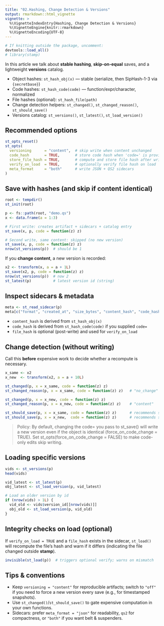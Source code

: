 ```yaml
---
title: "02.Hashing, Change Detection & Versions"
output: rmarkdown::html_vignette
vignette: >
  %\VignetteIndexEntry{Hashing, Change Detection & Versions}
  %\VignetteEngine{knitr::rmarkdown}
  %\VignetteEncoding{UTF-8}
---
```



```r
# If knitting outside the package, uncomment:
devtools::load_all()
# library(stamp)
```

In this article we talk about **stable hashing**, **skip-on-equal** saves, and a lightweight **versions** catalog.

* Object hashes: `st_hash_obj(x)` — stable (serialize, then SipHash-1-3 via `{secretbase}`)
* Code hashes: `st_hash_code(code)` — function/expr/character, normalized
* File hashes (optional): `st_hash_file(path)`
* Change detection helpers: `st_changed()`, `st_changed_reason()`, `st_should_save()`
* Versions catalog: `st_versions()`, `st_latest()`, `st_load_version()`

## Recommended options

```r
st_opts_reset()
st_opts(
  versioning      = "content",  # skip write when content unchanged
  code_hash       = TRUE,       # store code hash when 'code=' is provided to st_save()
  store_file_hash = TRUE,       # compute and store file hash after write
  verify_on_load  = TRUE,       # optionally verify file hash on load
  meta_format     = "both"      # write JSON + QS2 sidecars
)
```

## Save with hashes (and skip if content identical)

```r
root <- tempdir()
st_init(root)

p <- fs::path(root, "demo.qs")
x <- data.frame(a = 1:3)

# First write: creates artifact + sidecars + catalog entry
st_save(x, p, code = function(z) z)

# Second write, same content: skipped (no new version)
st_save(x, p, code = function(z) z)
nrow(st_versions(p))  # should be 1
```

If you **change content**, a new version is recorded:

```r
x2 <- transform(x, a = a + 1L)
st_save(x2, p, code = function(z) z)
nrow(st_versions(p))  # now 2
st_latest(p)          # latest version id (string)
```

## Inspect sidecars & metadata

```r
meta <- st_read_sidecar(p)
meta[c("format", "created_at", "size_bytes", "content_hash", "code_hash", "file_hash")]
```

* `content_hash` is derived from `st_hash_obj(x)`
* `code_hash` is derived from `st_hash_code(code)` if you supplied `code=`
* `file_hash` is optional (post-write) and used for `verify_on_load`

## Change detection (without writing)

Call this **before** expensive work to decide whether a recompute is necessary.

```r
x_same <- x2
x_new  <- transform(x2, a = a + 10L)

st_changed(p, x = x_same, code = function(z) z)
st_changed_reason(p, x = x_same, code = function(z) z)   # "no_change"

st_changed(p, x = x_new, code = function(z) z)
st_changed_reason(p, x = x_new, code = function(z) z)    # "content"

st_should_save(p, x = x_same, code = function(z) z)      # recommends skip
st_should_save(p, x = x_new,  code = function(z) z)      # recommends save
```

> Policy: By default, changing the code= you pass to st_save() will write a new version even if the object is identical (force_on_code_change = TRUE). Set st_opts(force_on_code_change = FALSE) to make code-only edits skip writing. 

## Loading specific versions

```r
vids <- st_versions(p)
head(vids)

vid_latest <- st_latest(p)
obj_latest <- st_load_version(p, vid_latest)

# Load an older version by id
if (nrow(vids) > 1L) {
  vid_old <- vids$version_id[[nrow(vids)]]
  obj_old <- st_load_version(p, vid_old)
}
```

## Integrity checks on load (optional)

If `verify_on_load = TRUE` and a `file_hash` exists in the sidecar, `st_load()` will recompute the file’s hash and warn if it differs (indicating the file changed outside **stamp**).

```r
invisible(st_load(p))  # triggers optional verify; warns on mismatch
```

## Tips & conventions

* Keep `versioning = "content"` for reproducible artifacts; switch to `"off"` if you need to force a new version every save (e.g., for timestamped snapshots).
* Use `st_changed()`/`st_should_save()` to gate expensive computation in your own functions.
* Sidecars: prefer `meta_format = "json"` for readability, `qs2` for compactness, or `"both"` if you want belt & suspenders.
